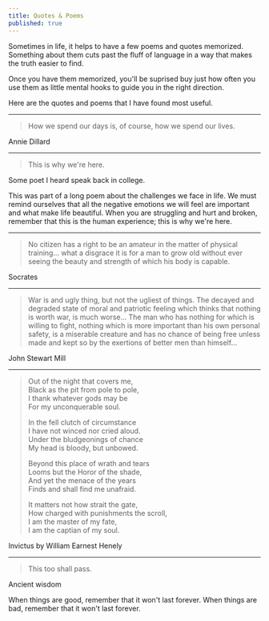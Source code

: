 ```yaml
---
title: Quotes & Poems
published: true
---
```


Sometimes in life, it helps to have a few poems and quotes memorized.
Something about them cuts past the fluff of language in a way that makes the truth easier to find. 

Once you have them memorized, you'll be suprised buy just how often you use them as little mental hooks to guide you in the right direction.

Here are the quotes and poems that I have found most useful.

---

> How we spend our days is, of course, how we spend our lives.

Annie Dillard

---

> This is why we're here.

Some poet I heard speak back in college.

This was part of a long poem about the challenges we face in life.
We must remind ourselves that all the negative emotions we will feel are important and what make life beautiful.
When you are struggling and hurt and broken, remember that this is the human experience; this is why we're here.

---

> No citizen has a right to be an
> amateur in the matter of physical
> training... what a disgrace it is for a
> man to grow old without ever
> seeing the beauty and strength of
> which his body is capable.

Socrates

---

> War is and ugly thing, but not the ugliest of things.
> The decayed and degraded state of moral and patriotic feeling
> which thinks that nothing is worth war, is much worse...
> The man who has nothing for which is willing to fight, nothing which is 
> more important than his own personal safety, is a miserable 
> creature and has no chance of being free unless made and kept
> so by the exertions of better men than himself...

John Stewart Mill

---

> Out of the night that covers me,  
> Black as the pit from pole to pole,  
> I thank whatever gods may be  
> For my unconquerable soul.  
>
> In the fell clutch of circumstance  
> I have not winced nor cried aloud.   
> Under the bludgeonings of chance  
> My head is bloody, but unbowed.  
>
> Beyond this place of wrath and tears  
> Looms but the Horor of the shade,  
> And yet the menace of the years  
> Finds and shall find me unafraid.  
> 
> It matters not how strait the gate,  
> How charged with punishments the scroll,  
> I am the master of my fate,  
> I am the captian of my soul.  

Invictus by William Earnest Henely

---

> This too shall pass.

Ancient wisdom

When things are good, remember that it won't last forever.
When things are bad, remember that it won't last forever.